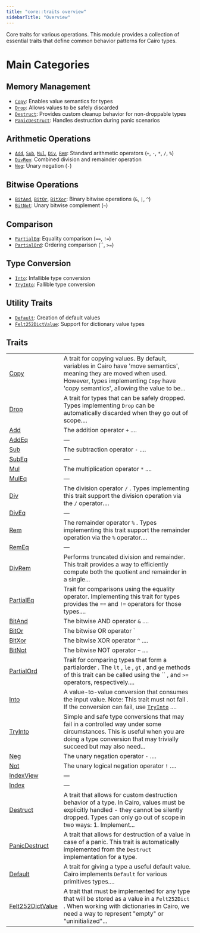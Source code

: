 ```yaml
---
title: "core::traits overview"
sidebarTitle: "Overview"
---
```



Core traits for various operations.
This module provides a collection of essential traits that define common behavior patterns
for Cairo types.
# Main Categories
## Memory Management

- [`Copy`](./core-traits-Copy): Enables value semantics for types
- [`Drop`](./core-traits-Drop): Allows values to be safely discarded
- [`Destruct`](./core-traits-Destruct): Provides custom cleanup behavior for non-droppable types
- [`PanicDestruct`](./core-traits-PanicDestruct): Handles destruction during panic scenarios
## Arithmetic Operations

- [`Add`](./core-traits-Add), [`Sub`](./core-traits-Sub), [`Mul`](./core-traits-Mul), [`Div`](./core-traits-Div), [`Rem`](./core-traits-Rem): Standard arithmetic operators (`+`, `-`, `*`,
`/`, `%`)
- [`DivRem`](./core-traits-DivRem): Combined division and remainder operation
- [`Neg`](./core-traits-Neg): Unary negation (`-`)
## Bitwise Operations

- [`BitAnd`](./core-traits-BitAnd), [`BitOr`](./core-traits-BitOr), [`BitXor`](./core-traits-BitXor): Binary bitwise operations (`&`, `|`, `^`)
- [`BitNot`](./core-traits-BitNot): Unary bitwise complement (`~`)
## Comparison

- [`PartialEq`](./core-traits-PartialEq): Equality comparison (`==`, `!=`)
- [`PartialOrd`](./core-traits-PartialOrd): Ordering comparison (``, `>=`)
## Type Conversion

- [`Into`](./core-traits-Into): Infallible type conversion
- [`TryInto`](./core-traits-TryInto): Fallible type conversion
## Utility Traits

- [`Default`](./core-traits-Default): Creation of default values
- [`Felt252DictValue`](./core-traits-Felt252DictValue): Support for dictionary value types



## Traits

| | |
|:---|:---|
| [Copy](./core-traits-Copy) | A trait for copying values. By default, variables in Cairo have 'move semantics', meaning they are moved when used. However, types implementing `Copy`  have 'copy semantics', allowing the value to be... |
| [Drop](./core-traits-Drop) | A trait for types that can be safely dropped. Types implementing `Drop`  can be automatically discarded when they go out of scope.... |
| [Add](./core-traits-Add) | The addition operator `+` .... |
| [AddEq](./core-traits-AddEq) | — |
| [Sub](./core-traits-Sub) | The subtraction operator `-` .... |
| [SubEq](./core-traits-SubEq) | — |
| [Mul](./core-traits-Mul) | The multiplication operator `*` .... |
| [MulEq](./core-traits-MulEq) | — |
| [Div](./core-traits-Div) | The division operator `/` . Types implementing this trait support the division operation via the `/`  operator.... |
| [DivEq](./core-traits-DivEq) | — |
| [Rem](./core-traits-Rem) | The remainder operator `%` . Types implementing this trait support the remainder operation via the `%`  operator.... |
| [RemEq](./core-traits-RemEq) | — |
| [DivRem](./core-traits-DivRem) | Performs truncated division and remainder. This trait provides a way to efficiently compute both the quotient and remainder in a single... |
| [PartialEq](./core-traits-PartialEq) | Trait for comparisons using the equality operator. Implementing this trait for types provides the `==`  and `!=`  operators for those types.... |
| [BitAnd](./core-traits-BitAnd) | The bitwise AND operator `&` .... |
| [BitOr](./core-traits-BitOr) | The bitwise OR operator `|` .... |
| [BitXor](./core-traits-BitXor) | The bitwise XOR operator `^` .... |
| [BitNot](./core-traits-BitNot) | The bitwise NOT operator `~` .... |
| [PartialOrd](./core-traits-PartialOrd) | Trait for comparing types that form a partialorder . The `lt` , `le` , `gt` , and `ge`  methods of this trait can be called using the `` , and `>=`  operators, respectively.... |
| [Into](./core-traits-Into) | A value-to-value conversion that consumes the input value. Note: This trait must not fail . If the conversion can fail, use [`TryInto`](./core-traits-TryInto) .... |
| [TryInto](./core-traits-TryInto) | Simple and safe type conversions that may fail in a controlled way under some circumstances. This is useful when you are doing a type conversion that may trivially succeed but may also need... |
| [Neg](./core-traits-Neg) | The unary negation operator `-` .... |
| [Not](./core-traits-Not) | The unary logical negation operator `!` .... |
| [IndexView](./core-traits-IndexView) | — |
| [Index](./core-traits-Index) | — |
| [Destruct](./core-traits-Destruct) | A trait that allows for custom destruction behavior of a type. In Cairo, values must be explicitly handled - they cannot be silently dropped. Types can only go out of scope in two ways: 1. Implement... |
| [PanicDestruct](./core-traits-PanicDestruct) | A trait that allows for destruction of a value in case of a panic. This trait is automatically implemented from the `Destruct`  implementation for a type. |
| [Default](./core-traits-Default) | A trait for giving a type a useful default value. Cairo implements `Default`  for various primitives types.... |
| [Felt252DictValue](./core-traits-Felt252DictValue) | A trait that must be implemented for any type that will be stored as a value in a `Felt252Dict` . When working with dictionaries in Cairo, we need a way to represent "empty" or "uninitialized"... |
